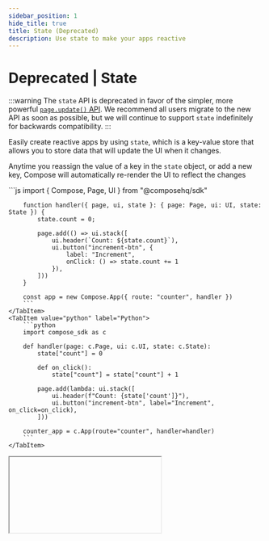 ```yaml
---
sidebar_position: 1
hide_title: true
title: State (Deprecated)
description: Use state to make your apps reactive
---
```



# Deprecated | State

:::warning
The `state` API is deprecated in favor of the simpler, more powerful [`page.update()` API](/page-actions/update). We recommend all users migrate to the new API as soon as possible, but we will continue to support `state` indefinitely for backwards compatibility.
:::

Easily create reactive apps by using `state`, which is a key-value store that allows you to store data that will update the UI when it changes.

Anytime you reassign the value of a key in the `state` object, or add a new key, Compose will automatically re-render the UI to reflect the changes

<Tabs groupId="sdkLanguage">
    <TabItem value="node" label="TypeScript / JavaScript">
        ```js
        import { Compose, Page, UI } from "@composehq/sdk"

        function handler({ page, ui, state }: { page: Page, ui: UI, state: State }) {
            state.count = 0;

            page.add(() => ui.stack([
                ui.header(`Count: ${state.count}`),
                ui.button("increment-btn", {
                    label: "Increment",
                    onClick: () => state.count += 1
                }),
            ]))
        }

        const app = new Compose.App({ route: "counter", handler })
        ```
    </TabItem>
    <TabItem value="python" label="Python">
        ```python
        import compose_sdk as c

        def handler(page: c.Page, ui: c.UI, state: c.State):
            state["count"] = 0

            def on_click():
                state["count"] = state["count"] + 1

            page.add(lambda: ui.stack([
                ui.header(f"Count: {state['count']}"),
                ui.button("increment-btn", label="Increment", on_click=on_click),
            ]))

        counter_app = c.App(route="counter", handler=handler)
        ```
    </TabItem>

</Tabs>

<IFrame type="get-started-fundamentals-state" heightPx={200} />

## Common pitfalls

When working with objects, you need to reassign the variable itself rather than just modifying a nested property for Compose to detect the change.

<Tabs groupId="sdkLanguage">
    <TabItem value="node" label="TypeScript / JavaScript">
        ```js
        import { Compose, Page, UI, State } from "@composehq/sdk"

        function handler({ page, ui, state }: { page: Page, ui: UI, state: State }) {
            state.data = { count: 0 };

            // highlight-start
            function onClick() {
                // This won't work
                state.data.count += 1

                // Do this instead
                state.data = { ...state.data, count: state.data.count + 1 }
            }
            // highlight-end

            page.add(() => ui.stack([
                ui.json(state.data),
                ui.button("increment-btn", {
                    label: "Increment",
                    onClick
                }),
            ]))
        }

        const app = new Compose.App({ route: "counter", handler })
        ```
    </TabItem>
    <TabItem value="python" label="Python">
        ```python
        import compose_sdk as c

        def handler(page: c.Page, ui: c.UI, state: c.State):
            state["data"] = {"count": 0}

            # highlight-start
            def on_click():
                # This won't work
                state["data"]["count"] += 1

                # Do this instead
                state["data"] = {**state["data"], "count": state["data"]["count"] + 1}
            # highlight-end

            page.add(lambda: ui.stack([
                ui.json(data),
                ui.button("increment-btn", label="Increment", on_click=on_click),
            ]))

        counter_app = c.App(route="counter", handler=handler)
        ```
    </TabItem>
</Tabs>

## Merge state

You can merge new state into the old object using the reserved `merge` key, which allows you to easily update multiple keys at once.

<Tabs groupId="sdkLanguage">
    <TabItem value="node" label="TypeScript / JavaScript">
        ```js
        import { Compose, Page, UI, State } from "@composehq/sdk"

        function handler({ page, ui, state }: { page: Page, ui: UI, state: State }) {
            state.email = "n/a";
            state.name = "n/a";

            // highlight-start
            function onSubmit(formData: Record<string, any>) {
                state.merge({
                    email: formData.email,
                    name: formData.name,
                })
            }
            // highlight-end

            page.add(() => ui.form(
                "form",
                [ui.textInput("email"), ui.textInput("name")],
                { onSubmit }
            ))

            page.add(() => ui.stack([
                ui.header("Current response:"),
                ui.text(state.email),
                ui.text(state.name),
            ]))
        }

        const app = new Compose.App({ route: "form", handler })
        ```
    </TabItem>
    <TabItem value="python" label="Python">
        ```python
        import compose_sdk as c

        def handler(page: c.Page, ui: c.UI, state: c.State):
            state["email"] = "n/a"
            state["name"] = "n/a"

            # highlight-start
            def on_submit(form_data: dict):
                state.merge({
                    "email": form_data["email"],
                    "name": form_data["name"],
                })
            # highlight-end
            
            page.add(lambda: ui.form(
                "form",
                [ui.text_input("email"), ui.text_input("name")],
                on_submit=on_submit
            ))

            page.add(lambda: ui.stack([
                ui.header("Current response:"),
                ui.text(state["email"]),
                ui.text(state["name"]),
            ]))

        form_app = c.App(route="form", handler=handler)
        ```
    </TabItem>
</Tabs>

## Overwrite state

You can overwrite the entire state object using the reserved `overwrite` key. This will replace the entire state object with the new object you provide.

We mainly recommend using `merge` to update the state, but `overwrite` can be useful in certain situations, like when you want to create the initial state object.

<Tabs groupId="sdkLanguage">
    <TabItem value="node" label="TypeScript / JavaScript">
        ```js
        import { Compose, Page, UI, State } from "@composehq/sdk"

        function handler({ page, ui, state }: { page: Page, ui: UI, state: State }) {
            // highlight-start
            state.overwrite({
                email: "n/a",
                name: "n/a",
            })
            // highlight-end

            function onSubmit(formData: Record<string, any>) {
                state.merge({
                    email: formData.email,
                    name: formData.name,
                })
            }

            page.add(() => ui.form(
                "form",
                [ui.textInput("email"), ui.textInput("name")],
                { onSubmit }
            ))

            page.add(() => ui.stack([
                ui.header("Current response:"),
                ui.text(state.email),
                ui.text(state.name),
            ]))
        }

        const app = new Compose.App({ route: "form", handler })
        ```
    </TabItem>
    <TabItem value="python" label="Python">
        ```python
        import compose_sdk as c

        def handler(page: c.Page, ui: c.UI, state: c.State):
            # highlight-start
            state.overwrite({
                "email": "n/a",
                "name": "n/a",
            })
            # highlight-end

            def on_submit(form_data: dict):
                state.merge({
                    "email": form_data["email"],
                    "name": form_data["name"],
                })

            page.add(lambda: ui.form(
                "form",
                [ui.text_input("email"), ui.text_input("name")],
                on_submit=on_submit
            ))

            page.add(lambda: ui.stack([
                ui.header("Current response:"),
                ui.text(state["email"]),
                ui.text(state["name"]),
            ]))

        form_app = c.App(route="form", handler=handler)
        ```
    </TabItem>
</Tabs>

